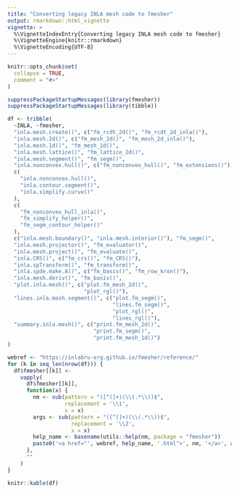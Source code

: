 ```yaml
---
title: "Converting legacy INLA mesh code to fmesher"
output: rmarkdown::html_vignette
vignette: >
  %\VignetteIndexEntry{Converting legacy INLA mesh code to fmesher}
  %\VignetteEngine{knitr::rmarkdown}
  %\VignetteEncoding{UTF-8}
---
```


```r
knitr::opts_chunk$set(
  collapse = TRUE,
  comment = "#>"
)
```

```r
suppressPackageStartupMessages(library(fmesher))
suppressPackageStartupMessages(library(tibble))
```

```r
df <- tribble(
  ~INLA, ~fmesher,
  "inla.mesh.create()", c("fm_rcdt_2d()", "fm_rcdt_2d_inla()"),
  "inla.mesh.2d()", c("fm_mesh_2d()", "fm_mesh_2d_inla()"),
  "inla.mesh.1d()", "fm_mesh_1d()",
  "inla.mesh.lattice()", "fm_lattice_2d()",
  "inla.mesh.segment()", "fm_segm()",
  "inla.nonconvex.hull()", c("fm_nonconvex_hull()", "fm_extensions()"),
  c(
    "inla.nonconvex.hull()",
    "inla.contour.segment()",
    "inla.simplify.curve()"
  ),
  c(
    "fm_nonconvex_hull_inla()",
    "fm_simplify_helper()",
    "fm_segm_contour_helper()"
  ),
  c("inla.mesh.boundary()", "inla.mesh.interior()"), "fm_segm()",
  "inla.mesh.projector()", "fm_evaluator()",
  "inla.mesh.project()", "fm_evaluate()",
  "inla.CRS()", c("fm_crs()", "fm_CRS()"),
  "inla.spTransform()", "fm_transform()",
  "inla.spde.make.A()", c("fm_basis()", "fm_row_kron()"),
  "inla.mesh.deriv()", "fm_basis()",
  "plot.inla.mesh()", c("plot.fm_mesh_2d()",
                        "plot_rgl()"),
  "lines.inla.mesh.segment()", c("plot.fm_segm()",
                                 "lines.fm_segm()",
                                 "plot_rgl()",
                                 "lines_rgl()"),
  "summary.inla.mesh()", c("print.fm_mesh_2d()",
                           "print.fm_segm()",
                           "print.fm_mesh_1d()")
)

webref <- "https://inlabru-org.github.io/fmesher/reference/"
for (k in seq_len(nrow(df))) {
  df$fmesher[[k]] <-
    vapply(
      df$fmesher[[k]],
      function(x) {
        nm <- sub(pattern = "([^(]+)(\\(.*\\))$",
                  replacement = '\\1',
                  x = x)
        args <- sub(pattern = "([^(]+)(\\(.*\\))$",
                    replacement = '\\2',
                    x = x)
        help_name <- basename(utils::help(nm, package = "fmesher"))
        paste0('<a href="', webref, help_name, '.html">', nm, '</a>', args)
      },
      ""
    )
}
```

```r
knitr::kable(df)
```
